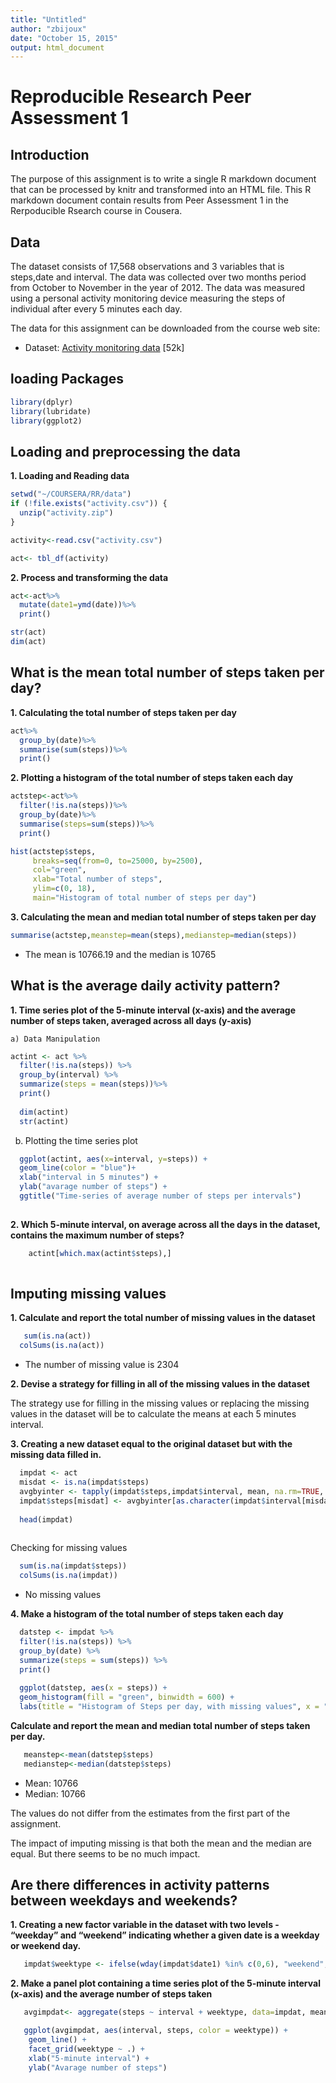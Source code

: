 ```yaml
---
title: "Untitled"
author: "zbijoux"
date: "October 15, 2015"
output: html_document
---
```

# Reproducible Research Peer Assessment 1

## Introduction
The purpose of this assignment is to write a single R markdown document that can be processed by knitr and transformed into an HTML file. This R markdown document contain results from Peer Assessment 1 in the Rerpoducible Rsearch course in Cousera.

## Data
The dataset consists of 17,568 observations and 3 variables that is steps,date and interval. The data was collected over two months period from October to November in the year of 2012. The data was measured using a personal activity monitoring device measuring the steps of individual after every 5 minutes each day.

The data for this assignment can be downloaded from the course web site:

* Dataset: [Activity monitoring data][1] [52k]

[1]: https://d396qusza40orc.cloudfront.net/repdata%2Fdata%2Factivity.zip "Activity monitoring data"

## loading Packages

```r

library(dplyr)
library(lubridate)
library(ggplot2)

```


## Loading and preprocessing the data

**1. Loading and Reading data**

```r
setwd("~/COURSERA/RR/data")
if (!file.exists("activity.csv")) {
  unzip("activity.zip")
}

activity<-read.csv("activity.csv")

act<- tbl_df(activity)

```

**2. Process and transforming the data**

```r
act<-act%>%
  mutate(date1=ymd(date))%>%
  print()

str(act)
dim(act)

```

## What is the mean total number of steps taken per day?

**1. Calculating the total number of steps taken per day**

```r
act%>%
  group_by(date)%>%
  summarise(sum(steps))%>%
  print()

```

**2. Plotting a histogram of the total number of steps taken each day**
```r
actstep<-act%>%
  filter(!is.na(steps))%>%
  group_by(date)%>%
  summarise(steps=sum(steps))%>%
  print()

hist(actstep$steps, 
     breaks=seq(from=0, to=25000, by=2500),
     col="green", 
     xlab="Total number of steps", 
     ylim=c(0, 18), 
     main="Histogram of total number of steps per day")

```

**3. Calculating the mean and median total number of steps taken per day**

```r

summarise(actstep,meanstep=mean(steps),medianstep=median(steps))

```

 * The mean is 10766.19 and the median is 10765
 
## What is the average daily activity pattern?

**1. Time series plot  of the 5-minute interval (x-axis) and the average number of steps taken, averaged across all days (y-axis)**

    a) Data Manipulation
```r

actint <- act %>%
  filter(!is.na(steps)) %>%
  group_by(interval) %>%
  summarize(steps = mean(steps))%>%
  print()
  
  dim(actint)
  str(actint)

```

  b) Plotting the time series plot
```r
  ggplot(actint, aes(x=interval, y=steps)) +
  geom_line(color = "blue")+
  xlab("interval in 5 minutes") + 
  ylab("avarage number of steps") +
  ggtitle("Time-series of average number of steps per intervals")
  
```


**2. Which 5-minute interval, on average across all the days in the dataset, contains the maximum number of steps?**

```r
  
    actint[which.max(actint$steps),]
  
```

## Imputing missing values

**1. Calculate and report the total number of missing values in the dataset**

```r
  
   sum(is.na(act))
  colSums(is.na(act))

```
 
 * The number of missing value is 2304
 
**2. Devise a strategy for filling in all of the missing values in the dataset**

The strategy use for filling in the missing values or replacing the missing values in the dataset will be to calculate the means at each 5 minutes interval.

**3. Creating a new dataset equal to the original dataset but with the missing data filled in.**

```r
  
  impdat <- act
  misdat <- is.na(impdat$steps)
  avgbyinter <- tapply(impdat$steps,impdat$interval, mean, na.rm=TRUE, simplify = TRUE)
  impdat$steps[misdat] <- avgbyinter[as.character(impdat$interval[misdat])]
   
  head(impdat)
  
```  

Checking for missing values

```r
    
  sum(is.na(impdat$steps))
  colSums(is.na(impdat))

```

* No missing values

**4. Make a histogram of the total number of steps taken each day**

```r
  datstep <- impdat %>%
  filter(!is.na(steps)) %>%
  group_by(date) %>%
  summarize(steps = sum(steps)) %>%
  print()
  
  ggplot(datstep, aes(x = steps)) +
  geom_histogram(fill = "green", binwidth = 600) +
  labs(title = "Histogram of Steps per day, with missing values", x = "Total Steps per day (Imputed)", y = "Frequency binwidth = 600")

```


 **Calculate and report the mean and median total number of steps taken per day.**
 
```r
   meanstep<-mean(datstep$steps)
   medianstep<-median(datstep$steps)

```

* Mean: 10766
* Median: 10766

The values do not differ from the estimates from the first part of the assignment. 

The impact of imputing missing is that both the mean and the median are equal. But there seems to be no much impact.

## Are there differences in activity patterns between weekdays and weekends?

**1. Creating a new factor variable in the dataset with two levels - "weekday" and "weekend" indicating whether a given date is a weekday or weekend day.**

```r
   
   impdat$weektype <- ifelse(wday(impdat$date1) %in% c(0,6), "weekend", "weekday")

```

**2. Make a panel plot containing a time series plot of the 5-minute interval (x-axis) and the average number of steps taken**

```r
   avgimpdat<- aggregate(steps ~ interval + weektype, data=impdat, mean)

   ggplot(avgimpdat, aes(interval, steps, color = weektype)) + 
    geom_line() + 
    facet_grid(weektype ~ .) +
    xlab("5-minute interval") + 
    ylab("Avarage number of steps")
   
```



 
